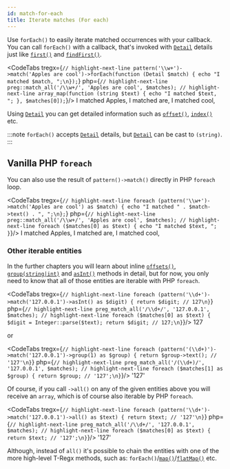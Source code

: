 ```yaml
---
id: match-for-each
title: Iterate matches (For each)
---
```



Use `forEach()` to easily iterate matched occurrences with your callback. You can call `forEach()` with a callback,
that's invoked with [`Detail`] details just like [`first()`] and [`findFirst()`].

<CodeTabs
    tregx={`// highlight-next-line
pattern('\\w+')->match('Apples are cool')->forEach(function (Detail $match) {
    echo "I matched $match, ";\n});`}
    php={`// highlight-next-line
preg::match_all('/\\w+/', 'Apples are cool', $matches);
// highlight-next-line
array_map(function (string $text) {
    echo "I matched $text, ";
}, $matches[0]);`}/>
<Result text>I matched Apples, I matched are, I matched cool, </Result>

Using [`Detail`] you can get detailed information such as [`offset()`], [`index()`] etc.

:::note
`forEach()` accepts [`Detail`] details, but [`Detail`] can be cast to `(string)`.
:::

## Vanilla PHP `foreach`

You can also use the result of `pattern()->match()` directly in PHP `foreach` loop.

<CodeTabs
    tregx={`// highlight-next-line
foreach (pattern('\\w+')->match('Apples are cool') as $match) {
    echo "I matched " . $match->text() . ", ";\n};`}
    php={`// highlight-next-line
preg::match_all('/\\w+/', 'Apples are cool', $matches);
// highlight-next-line
foreach ($matches[0] as $text) {
    echo "I matched $text, ";
}`}/>
<Result text>I matched Apples, I matched are, I matched cool, </Result>

### Other iterable entities

In the further chapters you will learn about inline [`offsets()`], [`group(string|int)`] and [`asInt()`] methods in detail,
but for now, you only need to know that all of those entities are iterable with PHP `foreach`.

<CodeTabs
    tregx={`// highlight-next-line
foreach (pattern('\\d+')->match('127.0.0.1')->asInt() as $digit) {
    return $digit; // 127\n}`}
    php={`// highlight-next-line
preg_match_all('/\\d+/', '127.0.0.1', $matches);
// highlight-next-line
foreach ($matches[0] as $text) {
    $digit = Integer::parse($text);
    return $digit; // 127;\n}`}/>
<Result>127</Result>

or

<CodeTabs
    tregx={`// highlight-next-line
foreach (pattern('(\\d+)')->match('127.0.0.1')->group(1) as $group) {
    return $group->text(); // '127'\n}`}
    php={`// highlight-next-line
preg_match_all('/(\\d+)/', '127.0.0.1', $matches);
// highlight-next-line
foreach ($matches[1] as $group) {
    return $group; // '127';\n}`}/>
<Result>'127'</Result>

Of course, if you call `->all()` on any of the given entities above you will receive an `array`, which is of course
also iterable by PHP `foreach`.

<CodeTabs
    tregx={`// highlight-next-line
foreach (pattern('\\d+')->match('127.0.0.1')->all() as $text) {
    return $text; // '127'\n}`}
    php={`// highlight-next-line
preg_match_all('/\\d+/', '127.0.0.1', $matches);
// highlight-next-line
foreach ($matches[0] as $text) {
    return $text; // '127';\n}`}/>
<Result>'127'</Result>

Although, instead of `all()` it's possible to chain the entities with one of the more high-level T-Regx methods, such as:
`forEach()`/[`map()`]/[`flatMap()`] etc.

[`Detail`]: match-details.md
[`offset()`]: match-details.md#offsets
[`index()`]: match-details.md#ordinal-value-index
[`first()`]: match-first.mdx
[`findFirst()`]: match-find-first.mdx
[`map()`]: match-map.mdx
[`flatMap()`]: match-flat-map.mdx
[`offsets()`]: match-offsets.mdx#using-inline-offsets-method
[`group(string|int)`]: match-group.mdx
[`asInt()`]: match-as-int.mdx
